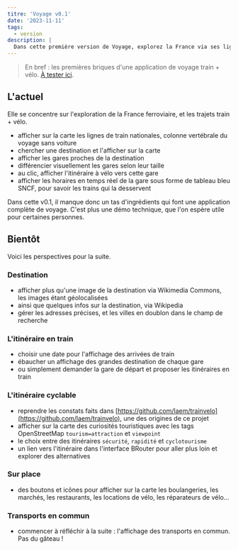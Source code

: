 ```yaml
---
titre: 'Voyage v0.1'
date: '2023-11-11'
tags:
  - version
description: |
  Dans cette première version de Voyage, explorez la France via ses lignes ferroviaires, ses gares, et les itinéraires vélo depuis ces gares.
---
```


> En bref : les premières briques d'une application de voyage train + vélo. [À tester ici](https://cartes.app).

## L'actuel

Elle se concentre sur l'exploration de la France ferroviaire, et les trajets train + vélo.

- afficher sur la carte les lignes de train nationales, colonne vertébrale du voyage sans voiture
- chercher une destination et l'afficher sur la carte
- afficher les gares proches de la destination
- différencier visuellement les gares selon leur taille
- au clic, afficher l'itinéraire à vélo vers cette gare
- afficher les horaires en temps réel de la gare sous forme de tableau bleu SNCF, pour savoir les trains qui la desservent

Dans cette v0.1, il manque donc un tas d'ingrédients qui font une application complète de voyage. C'est plus une démo technique, que l'on espère utile pour certaines personnes.

## Bientôt

Voici les perspectives pour la suite.

### Destination

- afficher plus qu'une image de la destination via Wikimedia Commons, les images étant géolocalisées
- ainsi que quelques infos sur la destination, via Wikipedia
- gérer les adresses précises, et les villes en doublon dans le champ de recherche

### L'itinéraire en train

- choisir une date pour l'affichage des arrivées de train
- ébaucher un affichage des grandes destination de chaque gare
- ou simplement demander la gare de départ et proposer les itinéraires en train

### L'itinéraire cyclable

- reprendre les constats faits dans [https://github.com/laem/trainvelo](https://github.com/laem/trainvelo), une des origines de ce projet
- afficher sur la carte des curiosités touristiques avec les tags OpenStreetMap `tourism=attraction` et `viewpoint`
- le choix entre des itinéraires `sécurité`, `rapidité` et `cyclotourisme`
- un lien vers l'itinéraire dans l'interface BRouter pour aller plus loin et explorer des alternatives

### Sur place

- des boutons et icônes pour afficher sur la carte les boulangeries, les marchés, les restaurants, les locations de vélo, les réparateurs de vélo...

### Transports en commun

- commencer à réfléchir à la suite : l'affichage des transports en commun. Pas du gâteau !

